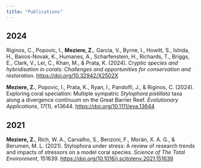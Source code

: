```yaml
---
title: "Publications"
---
```


## 2024

Riginos, C., Popovic, I., **Meziere, Z.**, Garcia, V., Byrne, I., Howitt, S., Ishida, H., Bairos-Novak, K., Humanes, A., Scharfenstein, H., Richards, T., Briggs, E., Clark, V., Lei, C., Khan, M., & Prata, K. (2024). *Cryptic species and hybridisation in corals: Challenges and opportunities for conservation and restoration*. <https://doi.org/10.32942/X2502X>

**Meziere, Z.**, Popovic, I., Prata, K., Ryan, I., Pandolfi, J., & Riginos, C. (2024). Exploring coral speciation: Multiple sympatric *Stylophora pistillata* taxa along a divergence continuum on the Great Barrier Reef. *Evolutionary Applications*, *17*(1), e13644. <https://doi.org/10.1111/eva.13644>

## 2021

**Meziere, Z.**, Rich, W. A., Carvalho, S., Benzoni, F., Morán, X. A. G., & Berumen, M. L. (2021). Stylophora under stress: A review of research trends and impacts of stressors on a model coral species. *Science of The Total Environment*, 151639. <https://doi.org/10.1016/j.scitotenv.2021.151639>